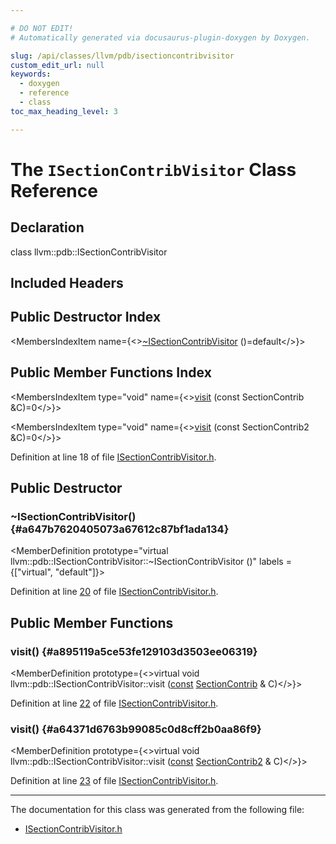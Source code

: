 ```yaml
---

# DO NOT EDIT!
# Automatically generated via docusaurus-plugin-doxygen by Doxygen.

slug: /api/classes/llvm/pdb/isectioncontribvisitor
custom_edit_url: null
keywords:
  - doxygen
  - reference
  - class
toc_max_heading_level: 3

---
```





# The `ISectionContribVisitor` Class Reference

<DoxygenPage pluginConfig={pluginConfig}>



## Declaration

<CodeBlock>class llvm::pdb::ISectionContribVisitor</CodeBlock>

## Included Headers

<IncludesList>
<IncludesListItem
  filePath="llvm/DebugInfo/PDB/Native/ISectionContribVisitor.h"
  permalink="/docs/api/files/include/include/llvm/include/llvm/debuginfo/include/llvm/debuginfo/pdb/include/llvm/debuginfo/pdb/native/isectioncontribvisitor-h"
  isLocal="true" />
</IncludesList>

## Public Destructor Index

<MembersIndex>

<MembersIndexItem
  name={<><a href="#a647b7620405073a67612c87bf1ada134">~ISectionContribVisitor</a> ()=default</>}>
</MembersIndexItem>

</MembersIndex>

## Public Member Functions Index

<MembersIndex>

<MembersIndexItem
  type="void"
  name={<><a href="#a895119a5ce53fe129103d3503ee06319">visit</a> (const SectionContrib &amp;C)=0</>}>
</MembersIndexItem>

<MembersIndexItem
  type="void"
  name={<><a href="#a64371d6763b99085c0d8cff2b0aa86f9">visit</a> (const SectionContrib2 &amp;C)=0</>}>
</MembersIndexItem>

</MembersIndex>


Definition at line 18 of file <a href="/docs/api/files/include/include/llvm/include/llvm/debuginfo/include/llvm/debuginfo/pdb/include/llvm/debuginfo/pdb/native/isectioncontribvisitor-h">ISectionContribVisitor.h</a>.

<SectionDefinition>

## Public Destructor

### ~ISectionContribVisitor() {#a647b7620405073a67612c87bf1ada134}

<MemberDefinition
  prototype="virtual llvm::pdb::ISectionContribVisitor::~ISectionContribVisitor ()"
  labels = {["virtual", "default"]}>

Definition at line <a href="/docs/api/files/include/include/llvm/include/llvm/debuginfo/include/llvm/debuginfo/pdb/include/llvm/debuginfo/pdb/native/isectioncontribvisitor-h/#l00020">20</a> of file <a href="/docs/api/files/include/include/llvm/include/llvm/debuginfo/include/llvm/debuginfo/pdb/include/llvm/debuginfo/pdb/native/isectioncontribvisitor-h">ISectionContribVisitor.h</a>.
</MemberDefinition>

</SectionDefinition>

<SectionDefinition>

## Public Member Functions

### visit() {#a895119a5ce53fe129103d3503ee06319}

<MemberDefinition
  prototype={<>virtual void llvm::pdb::ISectionContribVisitor::visit (<a href="/docs/api/files/lib/lib/target/lib/target/aarch64/aarch64promoteconstant-cpp/#a90f8350fecae261c25be85d38b451bff">const</a> <a href="/docs/api/structs/llvm/pdb/sectioncontrib">SectionContrib</a> &amp; C)</>}>

Definition at line <a href="/docs/api/files/include/include/llvm/include/llvm/debuginfo/include/llvm/debuginfo/pdb/include/llvm/debuginfo/pdb/native/isectioncontribvisitor-h/#l00022">22</a> of file <a href="/docs/api/files/include/include/llvm/include/llvm/debuginfo/include/llvm/debuginfo/pdb/include/llvm/debuginfo/pdb/native/isectioncontribvisitor-h">ISectionContribVisitor.h</a>.
</MemberDefinition>

### visit() {#a64371d6763b99085c0d8cff2b0aa86f9}

<MemberDefinition
  prototype={<>virtual void llvm::pdb::ISectionContribVisitor::visit (<a href="/docs/api/files/lib/lib/target/lib/target/aarch64/aarch64promoteconstant-cpp/#a90f8350fecae261c25be85d38b451bff">const</a> <a href="/docs/api/structs/llvm/pdb/sectioncontrib2">SectionContrib2</a> &amp; C)</>}>

Definition at line <a href="/docs/api/files/include/include/llvm/include/llvm/debuginfo/include/llvm/debuginfo/pdb/include/llvm/debuginfo/pdb/native/isectioncontribvisitor-h/#l00023">23</a> of file <a href="/docs/api/files/include/include/llvm/include/llvm/debuginfo/include/llvm/debuginfo/pdb/include/llvm/debuginfo/pdb/native/isectioncontribvisitor-h">ISectionContribVisitor.h</a>.
</MemberDefinition>

</SectionDefinition>

<hr/>

The documentation for this class was generated from the following file:

<ul>
<li><a href="/docs/api/files/include/include/llvm/include/llvm/debuginfo/include/llvm/debuginfo/pdb/include/llvm/debuginfo/pdb/native/isectioncontribvisitor-h">ISectionContribVisitor.h</a></li>
</ul>

</DoxygenPage>
